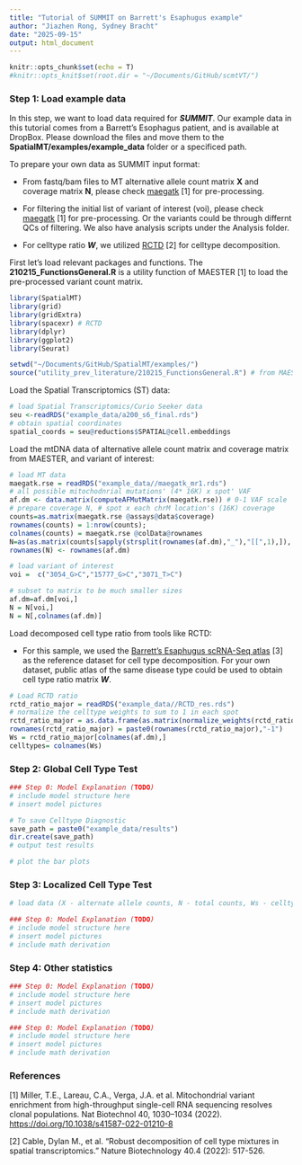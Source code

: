 ```yaml
---
title: "Tutorial of SUMMIT on Barrett's Esaphugus example"
author: "Jiazhen Rong, Sydney Bracht"
date: "2025-09-15"
output: html_document
---
```


```r
knitr::opts_chunk$set(echo = T)
#knitr::opts_knit$set(root.dir = "~/Documents/GitHub/scmtVT/")
```

### Step 1: Load example data

In this step, we want to load data required for ***SUMMIT***. Our example data in this tutorial comes from a Barrett's Esophagus patient, and is available at DropBox. Please download the files and move them to the **SpatialMT/examples/example_data** folder or a specificed path.

To prepare your own data as SUMMIT input format:

-   From fastq/bam files to MT alternative allele count matrix **X** and coverage matrix **N**, please check [maegatk](https://github.com/caleblareau/maegatk) [1] for pre-processing.

-   For filtering the initial list of variant of interest (voi), please check [maegatk](https://github.com/caleblareau/maegatk) [1] for pre-processing. Or the variants could be through differnt QCs of filtering. We also have analysis scripts under the Analysis folder.

-   For celltype ratio ***W***, we utilized [RCTD](https://github.com/dmcable/spacexr) [2] for celltype decomposition.

First let's load relevant packages and functions. The **210215_FunctionsGeneral.R** is a utility function of MAESTER [1] to load the pre-processed variant count matrix.

```r
library(SpatialMT)
library(grid)
library(gridExtra)
library(spacexr) # RCTD
library(dplyr)
library(ggplot2)
library(Seurat)

setwd("~/Documents/GitHub/SpatialMT/examples/")
source("utility_prev_literature/210215_FunctionsGeneral.R") # from MAESTER paper
```

Load the Spatial Transcriptomics (ST) data:

```r
# load Spatial Transcriptomics/Curio Seeker data
seu <-readRDS("example_data/a200_s6_final.rds")
# obtain spatial coordinates
spatial_coords = seu@reductions$SPATIAL@cell.embeddings
```

Load the mtDNA data of alternative allele count matrix and coverage matrix from MAESTER, and variant of interest:

```r
# load MT data
maegatk.rse = readRDS("example_data//maegatk_mr1.rds")
# all possible mitochodnrial mutations' (4* 16K) x spot' VAF
af.dm <- data.matrix(computeAFMutMatrix(maegatk.rse)) # 0-1 VAF scale
# prepare coverage N, # spot x each chrM location's (16K) coverage
counts=as.matrix(maegatk.rse @assays@data$coverage)
rownames(counts) = 1:nrow(counts);
colnames(counts) = maegatk.rse @colData@rownames
N=as(as.matrix(counts[sapply(strsplit(rownames(af.dm),"_"),"[[",1),]), "sparseMatrix")
rownames(N) <- rownames(af.dm)

# load variant of interest
voi =  c("3054_G>C","15777_G>C","3071_T>C")

# subset to matrix to be much smaller sizes
af.dm=af.dm[voi,]
N = N[voi,]
N = N[,colnames(af.dm)]
```

Load decomposed cell type ratio from tools like RCTD:

-   For this sample, we used the [Barrett's Esaphugus scRNA-Seq atlas](https://www.biorxiv.org/content/10.1101/2023.01.26.525564v2) [3] as the reference dataset for cell type decomposition. For your own dataset, public atlas of the same disease type could be used to obtain cell type ratio matrix ***W***.

```r
# Load RCTD ratio
rctd_ratio_major = readRDS("example_data//RCTD_res.rds")
# normalize the celltype weights to sum to 1 in each spot
rctd_ratio_major = as.data.frame(as.matrix(normalize_weights(rctd_ratio_major@results$weights))) 
rownames(rctd_ratio_major) = paste0(rownames(rctd_ratio_major),"-1")
Ws = rctd_ratio_major[colnames(af.dm),]
celltypes= colnames(Ws)
```

### Step 2: Global Cell Type Test

```r
### Step 0: Model Explanation (TODO)
# include model structure here
# insert model pictures
```

```r
# To save Celltype Diagnostic
save_path = paste0("example_data/results")
dir.create(save_path)
# output test results

# plot the bar plots
```

### Step 3: Localized Cell Type Test

```r
# load data (X - alternate allele counts, N - total counts, Ws - celltype)

```

```r
### Step 0: Model Explanation (TODO)
# include model structure here
# insert model pictures
# include math derivation
```

### Step 4: Other statistics

```r
### Step 0: Model Explanation (TODO)
# include model structure here
# insert model pictures
# include math derivation
```

```r
### Step 0: Model Explanation (TODO)
# include model structure here
# insert model pictures
# include math derivation
```

### References

[1] Miller, T.E., Lareau, C.A., Verga, J.A. et al. Mitochondrial variant enrichment from high-throughput single-cell RNA sequencing resolves clonal populations. Nat Biotechnol 40, 1030--1034 (2022). <https://doi.org/10.1038/s41587-022-01210-8>

[2] Cable, Dylan M., et al. "Robust decomposition of cell type mixtures in spatial transcriptomics." Nature Biotechnology 40.4 (2022): 517-526.
